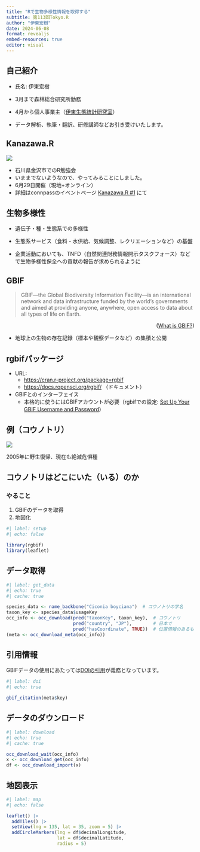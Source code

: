 ```yaml
---
title: "Rで生物多様性情報を取得する"
subtitle: 第113回Tokyo.R
author: "伊東宏樹"
date: 2024-06-08
format: revealjs
embed-resources: true
editor: visual
---
```


## 自己紹介

-   氏名: 伊東宏樹

-   3月まで森林総合研究所勤務

-   4月から個人事業主（[伊東生態統計研究室](https://ito4303.sakura.ne.jp/)）

-   データ解析、執筆・翻訳、研修講師などお引き受けいたします。

## Kanazawa.R

![](images/KanazawaR.jpg)

-   石川県金沢市でのR勉強会
-   いままでないようなので、やってみることにしました。
-   6月29日開催（現地+オンライン）
-   詳細はconnpassのイベントページ [Kanazawa.R #1](https://kanazawar.connpass.com/event/320817/) にて

## 生物多様性

-   遺伝子・種・生態系での多様性

-   生態系サービス（食料・水供給、気候調整、レクリエーションなど）の基盤

-   企業活動においても、TNFD（自然関連財務情報開示タスクフォース）などで生物多様性保全への貢献の報告が求められるように

## GBIF

> GBIF—the Global Biodiversity Information Facility—is an international network and data infrastructure funded by the world's governments and aimed at providing anyone, anywhere, open access to data about all types of life on Earth.

::: {style="text-align: right;"}
([What is GBIF?](https://www.gbif.org/what-is-gbif))
:::

-   地球上の生物の存在記録（標本や観察データなど）の集積と公開

## rgbifパッケージ

-   URL:
    -   <https://cran.r-project.org/package=rgbif>
    -   <https://docs.ropensci.org/rgbif/> （ドキュメント）
-   GBIFとのインターフェイス
    -   本格的に使うにはGBIFアカウントが必要（rgbifでの設定: [Set Up Your GBIF Username and Password](https://docs.ropensci.org/rgbif/articles/gbif_credentials.html)）

## 例（コウノトリ）

![](images/IMG_6023.jpeg)

2005年に野生復帰、現在も絶滅危惧種

## コウノトリはどこにいた（いる）のか

### やること

1. GBIFのデータを取得
2. 地図化

```r
#| label: setup
#| echo: false

library(rgbif)
library(leaflet)
```

## データ取得

```r
#| label: get_data
#| echo: true
#| cache: true

species_data <- name_backbone("Ciconia boyciana")  # コウノトリの学名
taxon_key <- species_data$usageKey
occ_info <- occ_download(pred("taxonKey", taxon_key),  # コウノトリ
                         pred("country", "JP"),        # 日本で
                         pred("hasCoordinate", TRUE))  # 位置情報のあるもの
(meta <- occ_download_meta(occ_info))
```

## 引用情報

GBIFデータの使用にあたっては[DOIの引用](https://docs.ropensci.org/rgbif/articles/gbif_citations.html)が義務となっています。

```r
#| label: doi
#| echo: true

gbif_citation(meta$key)
```

## データのダウンロード

```r
#| label: download
#| echo: true
#| cache: true

occ_download_wait(occ_info)
x <- occ_download_get(occ_info)
df <- occ_download_import(x)
```

## 地図表示

```r
#| label: map
#| echo: false

leaflet() |>
  addTiles() |>
  setView(lng = 135, lat = 35, zoom = 5) |>
  addCircleMarkers(lng = df$decimalLongitude,
                   lat = df$decimalLatitude,
                   radius = 5)
```
